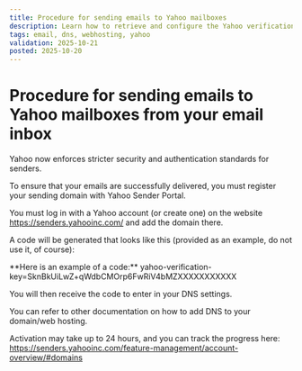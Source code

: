 ```yaml
---
title: Procedure for sending emails to Yahoo mailboxes
description: Learn how to retrieve and configure the Yahoo verification token (DNS TXT record) required for sending outgoing emails to Yahoo mailboxes.
tags: email, dns, webhosting, yahoo
validation: 2025-10-21
posted: 2025-10-20
---
```


# Procedure for sending emails to Yahoo mailboxes from your email inbox

Yahoo now enforces stricter security and authentication standards for senders.

To ensure that your emails are successfully delivered, you must register your sending domain with Yahoo Sender Portal.

You must log in with a Yahoo account (or create one) on the website https://senders.yahooinc.com/ and add the domain there.

A code will be generated that looks like this (provided as an example, do not use it, of course):

<Message type="note">
  **Here is an example of a code:** yahoo-verification-key=SknBkUiLwZ+qWdbCMOrp6FwRiV4bMZXXXXXXXXXXX
</Message>

You will then receive the code to enter in your DNS settings.

You can refer to other documentation on how to add DNS to your domain/web hosting.

Activation may take up to 24 hours, and you can track the progress here: https://senders.yahooinc.com/feature-management/account-overview/#domains